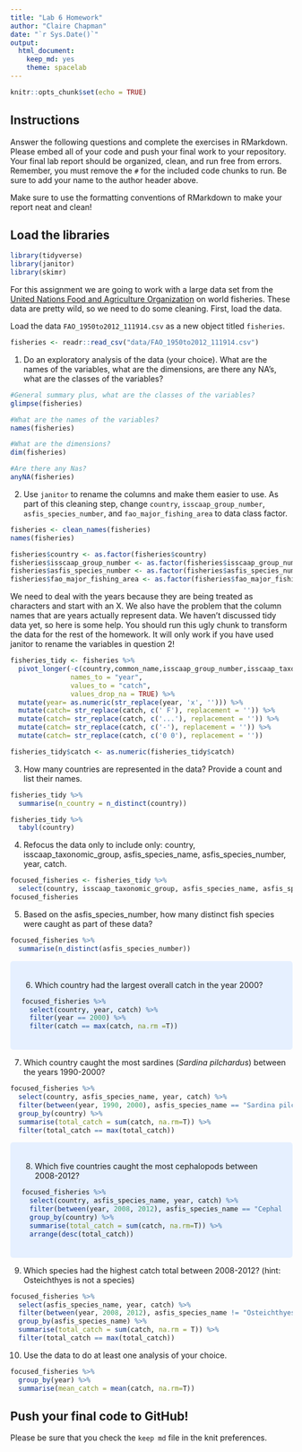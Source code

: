 ```yaml
---
title: "Lab 6 Homework"
author: "Claire Chapman"
date: "`r Sys.Date()`"
output:
  html_document:
    keep_md: yes
    theme: spacelab
---
```


```r
knitr::opts_chunk$set(echo = TRUE)
```

## Instructions
Answer the following questions and complete the exercises in RMarkdown. Please embed all of your code and push your final work to your repository. Your final lab report should be organized, clean, and run free from errors. Remember, you must remove the `#` for the included code chunks to run. Be sure to add your name to the author header above.  

Make sure to use the formatting conventions of RMarkdown to make your report neat and clean!  

## Load the libraries
```r
library(tidyverse)
library(janitor)
library(skimr)
```

For this assignment we are going to work with a large data set from the [United Nations Food and Agriculture Organization](http://www.fao.org/about/en/) on world fisheries. These data are pretty wild, so we need to do some cleaning. First, load the data.  

Load the data `FAO_1950to2012_111914.csv` as a new object titled `fisheries`.
```r
fisheries <- readr::read_csv("data/FAO_1950to2012_111914.csv")
```

1. Do an exploratory analysis of the data (your choice). What are the names of the variables, what are the dimensions, are there any NA's, what are the classes of the variables?  
```r
#General summary plus, what are the classes of the variables?
glimpse(fisheries)
```
```r
#What are the names of the variables?
names(fisheries)
```
```r
#What are the dimensions?
dim(fisheries)
```
```r
#Are there any Nas?
anyNA(fisheries)
```

2. Use `janitor` to rename the columns and make them easier to use. As part of this cleaning step, change `country`, `isscaap_group_number`, `asfis_species_number`, and `fao_major_fishing_area` to data class factor. 
```r
fisheries <- clean_names(fisheries)
names(fisheries)
```

```r
fisheries$country <- as.factor(fisheries$country)
fisheries$isscaap_group_number <- as.factor(fisheries$isscaap_group_number)
fisheries$asfis_species_number <- as.factor(fisheries$asfis_species_number)
fisheries$fao_major_fishing_area <- as.factor(fisheries$fao_major_fishing_area)

```

We need to deal with the years because they are being treated as characters and start with an X. We also have the problem that the column names that are years actually represent data. We haven't discussed tidy data yet, so here is some help. You should run this ugly chunk to transform the data for the rest of the homework. It will only work if you have used janitor to rename the variables in question 2!
```r
fisheries_tidy <- fisheries %>% 
  pivot_longer(-c(country,common_name,isscaap_group_number,isscaap_taxonomic_group,asfis_species_number,asfis_species_name,fao_major_fishing_area,measure),
               names_to = "year",
               values_to = "catch",
               values_drop_na = TRUE) %>% 
  mutate(year= as.numeric(str_replace(year, 'x', ''))) %>% 
  mutate(catch= str_replace(catch, c(' F'), replacement = '')) %>% 
  mutate(catch= str_replace(catch, c('...'), replacement = '')) %>% 
  mutate(catch= str_replace(catch, c('-'), replacement = '')) %>% 
  mutate(catch= str_replace(catch, c('0 0'), replacement = ''))

fisheries_tidy$catch <- as.numeric(fisheries_tidy$catch)
```

3. How many countries are represented in the data? Provide a count and list their names.
```r
fisheries_tidy %>% 
  summarise(n_country = n_distinct(country))
```

```r
fisheries_tidy %>% 
  tabyl(country)
```

4. Refocus the data only to include only: country, isscaap_taxonomic_group, asfis_species_name, asfis_species_number, year, catch.
```r
focused_fisheries <- fisheries_tidy %>%
  select(country, isscaap_taxonomic_group, asfis_species_name, asfis_species_number, year, catch)
focused_fisheries
```

5. Based on the asfis_species_number, how many distinct fish species were caught as part of these data?
```r
focused_fisheries %>% 
  summarise(n_distinct(asfis_species_number))
```
<style>
div.blue { background-color:#e6f0ff; border-radius: 5px; padding: 20px;}
</style>
<div class = "blue">

6. Which country had the largest overall catch in the year 2000?
```r
focused_fisheries %>% 
  select(country, year, catch) %>% 
  filter(year == 2000) %>% 
  filter(catch == max(catch, na.rm =T))
```
</div>

7. Which country caught the most sardines (_Sardina pilchardus_) between the years 1990-2000?
```r
focused_fisheries %>% 
  select(country, asfis_species_name, year, catch) %>% 
  filter(between(year, 1990, 2000), asfis_species_name == "Sardina pilchardus") %>% 
  group_by(country) %>% 
  summarise(total_catch = sum(catch, na.rm=T)) %>% 
  filter(total_catch == max(total_catch))
```
<style>
div.blue { background-color:#e6f0ff; border-radius: 5px; padding: 20px;}
</style>
<div class = "blue">

8. Which five countries caught the most cephalopods between 2008-2012?
```r
focused_fisheries %>% 
  select(country, asfis_species_name, year, catch) %>%
  filter(between(year, 2008, 2012), asfis_species_name == "Cephalopoda") %>% 
  group_by(country) %>% 
  summarise(total_catch = sum(catch, na.rm=T)) %>% 
  arrange(desc(total_catch))
```
</div>

9. Which species had the highest catch total between 2008-2012? (hint: Osteichthyes is not a species)
```r
focused_fisheries %>% 
  select(asfis_species_name, year, catch) %>% 
  filter(between(year, 2008, 2012), asfis_species_name != "Osteichthyes") %>% 
  group_by(asfis_species_name) %>% 
  summarise(total_catch = sum(catch, na.rm = T)) %>% 
  filter(total_catch == max(total_catch))
```

10. Use the data to do at least one analysis of your choice.
```r
focused_fisheries %>% 
  group_by(year) %>% 
  summarise(mean_catch = mean(catch, na.rm=T))
```

## Push your final code to GitHub!
Please be sure that you check the `keep md` file in the knit preferences.   
